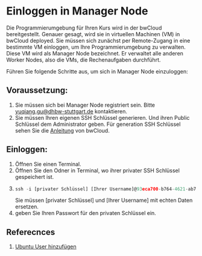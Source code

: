 # Einloggen in Manager Node

Die Programmierumgebung für Ihren Kurs wird in der bwCloud bereitgestellt. 
Genauer gesagt, wird sie in virtuellen Machinen (VM) in bwCloud deployed. 
Sie müssen sich zunächst per Remote-Zugang in eine bestimmte VM einloggen, um Ihre Programmierumgebung zu verwalten. 
Diese VM wird als Manager Node bezeichnet.
Er verwaltet alle anderen Worker Nodes, also die VMs, die Rechenaufgaben durchführt.

Führen Sie folgende Schritte aus, um sich in Manager Node einzuloggen:

## Voraussetzung:
1. Sie müssen sich bei Manager Node registriert sein. Bitte yuqiang.gu@dhbw-stuttgart.de kontaktieren.
2. Sie müssen Ihren eigenen SSH Schlüssel generieren. Und ihren Public Schlüssel dem Administrator geben. Für generation SSH Schlüssel sehen Sie die [Anleitung](https://www.bw-cloud.org/en/bwcloud_scope/use) von bwCloud.

## Einloggen:
1. Öffnen Sie einen Terminal.
2. Öffnen Sie den Odner in Terminal, wo ihrer privater SSH Schlüssel gespeichert ist.
3. ``` js copy 
   ssh -i [privater Schlüssel] [Ihrer Username]@93eca700-b764-4621-ab7f-de0792aa31ab.ma.bw-cloud-instance.org
   ```
   Sie müssen [privater Schlüssel] und [Ihrer Username] mit echten Daten ersetzen. 
4. geben Sie Ihren Passwort für den privaten Schlüssel ein.

## Referecnces

1. [Ubuntu User hinzufügen](https://thucnc.medium.com/how-to-create-a-sudo-user-on-ubuntu-and-allow-ssh-login-20e28065d9ff)